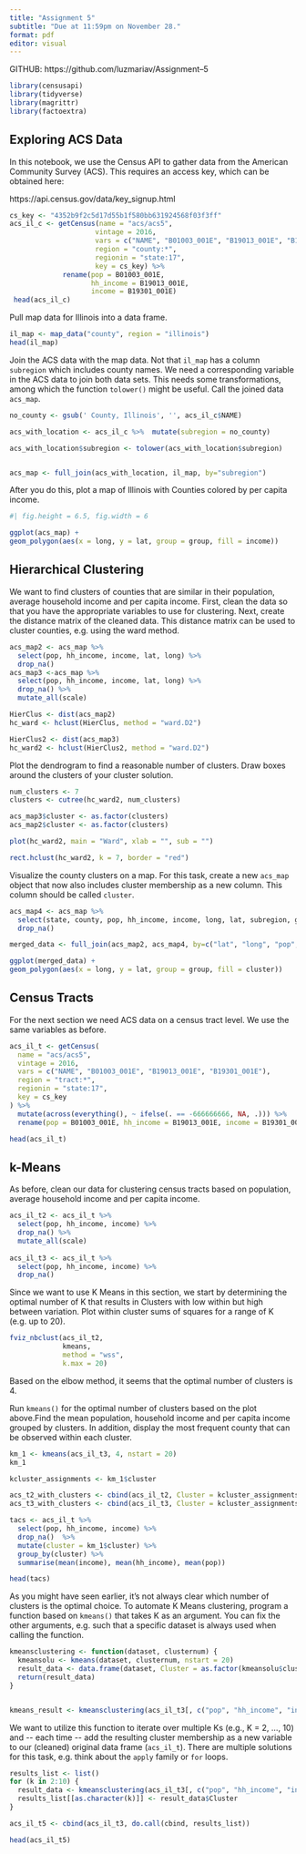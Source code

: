 ```yaml
---
title: "Assignment 5"
subtitle: "Due at 11:59pm on November 28."
format: pdf
editor: visual
---
```


GITHUB: https://github.com/luzmariav/Assignment--5

```r
library(censusapi)
library(tidyverse)
library(magrittr)
library(factoextra)
```

## Exploring ACS Data

In this notebook, we use the Census API to gather data from the American Community Survey (ACS). This requires an access key, which can be obtained here:

https://api.census.gov/data/key_signup.html

```r
cs_key <- "4352b9f2c5d17d55b1f580bb631924568f03f3ff" 
acs_il_c <- getCensus(name = "acs/acs5",
                     vintage = 2016,
                     vars = c("NAME", "B01003_001E", "B19013_001E", "B19301_001E"),
                     region = "county:*",
                     regionin = "state:17",
                     key = cs_key) %>%
             rename(pop = B01003_001E, 
                    hh_income = B19013_001E, 
                    income = B19301_001E)
 head(acs_il_c)
```

Pull map data for Illinois into a data frame.

```r
il_map <- map_data("county", region = "illinois")
head(il_map)
```

Join the ACS data with the map data. Not that `il_map` has a column `subregion` which includes county names. We need a corresponding variable in the ACS data to join both data sets. This needs some transformations, among which the function `tolower()` might be useful. Call the joined data `acs_map`.

```r
no_county <- gsub(' County, Illinois', '', acs_il_c$NAME)

acs_with_location <- acs_il_c %>%  mutate(subregion = no_county)

acs_with_location$subregion <- tolower(acs_with_location$subregion)


acs_map <- full_join(acs_with_location, il_map, by="subregion")


```

After you do this, plot a map of Illinois with Counties colored by per capita income.

```r
#| fig.height = 6.5, fig.width = 6

ggplot(acs_map) + 
geom_polygon(aes(x = long, y = lat, group = group, fill = income))
```

## Hierarchical Clustering

We want to find clusters of counties that are similar in their population, average household income and per capita income. First, clean the data so that you have the appropriate variables to use for clustering. Next, create the distance matrix of the cleaned data. This distance matrix can be used to cluster counties, e.g. using the ward method.

```r
acs_map2 <- acs_map %>% 
  select(pop, hh_income, income, lat, long) %>%
  drop_na() 
acs_map3 <-acs_map %>% 
  select(pop, hh_income, income, lat, long) %>%
  drop_na() %>% 
  mutate_all(scale)
```

```r
HierClus <- dist(acs_map2)
hc_ward <- hclust(HierClus, method = "ward.D2")

HierClus2 <- dist(acs_map3)
hc_ward2 <- hclust(HierClus2, method = "ward.D2")
```

Plot the dendrogram to find a reasonable number of clusters. Draw boxes around the clusters of your cluster solution.

```r

num_clusters <- 7  
clusters <- cutree(hc_ward2, num_clusters)

acs_map3$cluster <- as.factor(clusters)
acs_map2$cluster <- as.factor(clusters)

plot(hc_ward2, main = "Ward", xlab = "", sub = "")

rect.hclust(hc_ward2, k = 7, border = "red")

```

Visualize the county clusters on a map. For this task, create a new `acs_map` object that now also includes cluster membership as a new column. This column should be called `cluster`.

```r
acs_map4 <- acs_map %>% 
  select(state, county, pop, hh_income, income, long, lat, subregion, group) %>% 
  drop_na()

merged_data <- full_join(acs_map2, acs_map4, by=c("lat", "long", "pop","hh_income", "income")) 
```

```r
ggplot(merged_data) + 
geom_polygon(aes(x = long, y = lat, group = group, fill = cluster))
```

## Census Tracts

For the next section we need ACS data on a census tract level. We use the same variables as before.

```r

acs_il_t <- getCensus(
  name = "acs/acs5",
  vintage = 2016,
  vars = c("NAME", "B01003_001E", "B19013_001E", "B19301_001E"),
  region = "tract:*",
  regionin = "state:17",
  key = cs_key
) %>%
  mutate(across(everything(), ~ ifelse(. == -666666666, NA, .))) %>%
  rename(pop = B01003_001E, hh_income = B19013_001E, income = B19301_001E)

head(acs_il_t)

```

## k-Means

As before, clean our data for clustering census tracts based on population, average household income and per capita income.

```r
acs_il_t2 <- acs_il_t %>% 
  select(pop, hh_income, income) %>% 
  drop_na() %>%
  mutate_all(scale)
  
acs_il_t3 <- acs_il_t %>% 
  select(pop, hh_income, income) %>% 
  drop_na() 
```

Since we want to use K Means in this section, we start by determining the optimal number of K that results in Clusters with low within but high between variation. Plot within cluster sums of squares for a range of K (e.g. up to 20).

```r
fviz_nbclust(acs_il_t2,
             kmeans, 
             method = "wss", 
             k.max = 20)
```

Based on the elbow method, it seems that the optimal number of clusters is 4.

Run `kmeans()` for the optimal number of clusters based on the plot above.Find the mean population, household income and per capita income grouped by clusters. In addition, display the most frequent county that can be observed within each cluster.

```r
km_1 <- kmeans(acs_il_t3, 4, nstart = 20)
km_1

kcluster_assignments <- km_1$cluster

acs_t2_with_clusters <- cbind(acs_il_t2, Cluster = kcluster_assignments)
acs_t3_with_clusters <- cbind(acs_il_t3, Cluster = kcluster_assignments)
```

```r
tacs <- acs_il_t %>%
  select(pop, hh_income, income) %>% 
  drop_na()  %>%
  mutate(cluster = km_1$cluster) %>% 
  group_by(cluster) %>%
  summarise(mean(income), mean(hh_income), mean(pop))
```

```r
head(tacs)
```

As you might have seen earlier, it's not always clear which number of clusters is the optimal choice. To automate K Means clustering, program a function based on `kmeans()` that takes K as an argument. You can fix the other arguments, e.g. such that a specific dataset is always used when calling the function.

```r
kmeansclustering <- function(dataset, clusternum) {
  kmeansolu <- kmeans(dataset, clusternum, nstart = 20)
  result_data <- data.frame(dataset, Cluster = as.factor(kmeansolu$cluster))
  return(result_data)
}


kmeans_result <- kmeansclustering(acs_il_t3[, c("pop", "hh_income", "income")], clusternum = 4)

```

We want to utilize this function to iterate over multiple Ks (e.g., K = 2, ..., 10) and \-- each time \-- add the resulting cluster membership as a new variable to our (cleaned) original data frame (`acs_il_t`). There are multiple solutions for this task, e.g. think about the `apply` family or `for` loops.

```r
results_list <- list()
for (k in 2:10) {
  result_data <- kmeansclustering(acs_il_t3[, c("pop", "hh_income", "income")], clusternum = k)
  results_list[[as.character(k)]] <- result_data$Cluster
}

acs_il_t5 <- cbind(acs_il_t3, do.call(cbind, results_list))

```

```r
head(acs_il_t5)
```
